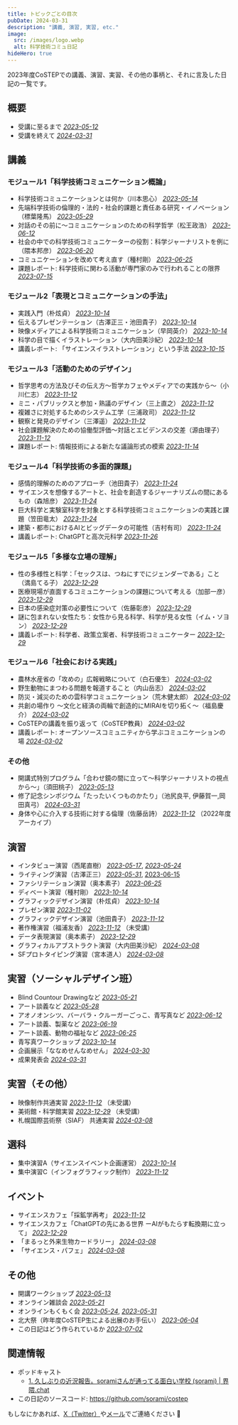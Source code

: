 ```yaml
---
title: トピックごとの目次
pubDate: 2024-03-31
description: "講義, 演習, 実習, etc."
image:
  src: /images/logo.webp
  alt: 科学技術コミュ日記
hideHero: true
---
```


2023年度CoSTEPでの講義、演習、実習、その他の事柄と、それに言及した日記の一覧です。

## 概要

- 受講に至るまで _[2023-05-12](/2023-05-12/)_
- 受講を終えて _[2024-03-31](/2024-03-31/)_

## 講義

### モジュール1「科学技術コミュニケーション概論」

- 科学技術コミュニケーションとは何か（川本思心） _[2023-05-14](/2023-05-14/)_
- 先端科学技術の倫理的・法的・社会的課題と責任ある研究・イノベーション（標葉隆馬） _[2023-05-29](/2023-05-29/)_
- 対話のその前に〜コミュニケーションのための科学哲学（松王政浩） _[2023-06-12](/2023-06-12/)_
- 社会の中での科学技術コミュニケーターの役割：科学ジャーナリストを例に（隈本邦彦） _[2023-06-20](/2023-06-20/)_
- コミュニケーションを改めて考え直す（種村剛） _[2023-06-25](/2023-06-25/)_
- 課題レポート: 科学技術に関わる活動が専門家のみで行われることの限界 _[2023-07-15](/2023-07-15/)_

### モジュール2「表現とコミュニケーションの手法」

- 実践入門（朴炫貞） _[2023-10-14](/2023-10-14/)_
- 伝えるプレゼンテーション（古澤正三・池田貴子） _[2023-10-14](/2023-10-14/)_
- 映像メディアによる科学技術コミュニケーション（早岡英介） _[2023-10-14](/2023-10-14/)_
- 科学の目で描くイラストレーション（大内田美沙紀） _[2023-10-14](/2023-10-14/)_
- 講義レポート: 「サイエンスイラストレーション」という手法 _[2023-10-15](/2023-10-15/)_

### モジュール3「活動のためのデザイン」

- 哲学思考の方法及びその伝え方～哲学カフェやメディアでの実践から～（小川仁志） _[2023-11-12](/2023-11-12/)_
- ミニ・パブリックスと参加・熟議のデザイン（三上直之） _[2023-11-12](/2023-11-12/)_
- 複雑さに対処するためのシステム工学（三浦政司） _[2023-11-12](/2023-11-12/)_
- 観察と発見のデザイン（三澤遥） _[2023-11-12](/2023-11-12/)_
- 社会課題解決のための協働型評価～対話とエビデンスの交差（源由理子） _[2023-11-12](/2023-11-12/)_
- 課題レポート: 情報技術による新たな議論形式の模索 _[2023-11-14](/2023-11-14/)_

### モジュール4「科学技術の多面的課題」

- 感情的理解のためのアプローチ（池田貴子） _[2023-11-24](/2023-11-24/)_
- サイエンスを想像するアートと、社会を創造するジャーナリズムの間にあるもの（森旭彦） _[2023-11-24](/2023-11-24/)_
- 巨大科学と実験室科学を対象とする科学技術コミュニケーションの実践と課題（笠田竜太） _[2023-11-24](/2023-11-24/)_
- 建築・都市におけるAIとビッグデータの可能性（吉村有司） _[2023-11-24](/2023-11-24/)_
- 講義レポート: ChatGPTと高次元科学 _[2023-11-26](/2023-11-26/)_

### モジュール5「多様な立場の理解」

- 性の多様性と科学：「セックスは、つねにすでにジェンダーである」こと（満島てる子） _[2023-12-29](/2023-12-29/)_
- 医療現場が直面するコミュニケーションの課題について考える（加部一彦） _[2023-12-29](/2023-12-29/)_
- 日本の感染症対策の必要性について（佐藤彰彦） _[2023-12-29](/2023-12-29/)_
- 謎に包まれない女性たち：女性から見る科学、科学が見る女性（イム・ソヨン） _[2023-12-29](/2023-12-29/)_
- 講義レポート: 科学者、政策立案者、科学技術コミュニケーター _[2023-12-29](/2023-12-29/)_

### モジュール6「社会における実践」

- 農林水産省の「攻めの」広報戦略について（白石優生） _[2024-03-02](/2024-03-02/)_
- 野生動物にまつわる問題を報道すること（内山岳志） _[2024-03-02](/2024-03-02/)_
- 防災・減災のための雲科学コミュニケーション（荒木健太郎） _[2024-03-02](/2024-03-02/)_
- 共創の場作り 〜文化と経済の両輪で創造的にMIRAIを切り拓く〜（福島慶介） _[2024-03-02](/2024-03-02/)_
- CoSTEPの講義を振り返って（CoSTEP教員） _[2024-03-02](/2024-03-02/)_
- 講義レポート: オープンソースコミュニティから学ぶコミュニケーションの場 _[2024-03-02](/2024-03-02/)_

### その他

- 開講式特別プログラム「合わせ鏡の間に立って〜科学ジャーナリストの視点から〜」（須田桃子） _[2023-05-13](/2023-05-13/)_
- 修了記念シンポジウム「たったいくつものかたり」（池尻良平, 伊藤賀一,岡田真弓） _[2024-03-31](/2024-03-31/)_
- 身体や心に介入する技術に対する倫理（佐藤岳詩） _[2023-11-12](/2023-11-12/)_ （2022年度アーカイブ）

## 演習

- インタビュー演習（西尾直樹） _[2023-05-17](/2023-05-17/)_, _[2023-05-24](/2023-05-24/)_
- ライティング演習（古澤正三） _[2023-05-31](/2023-05-31/)_, [2023-06-15](/2023-06-15/)
- ファシリテーション演習（奥本素子） _[2023-06-25](/2023-06-25/)_
- ディベート演習（種村剛） _[2023-10-14](/2023-10-14/)_
- グラフィックデザイン演習（朴炫貞） _[2023-10-14](/2023-10-14/)_
- プレゼン演習 _[2023-11-02](/2023-11-02/)_
- グラフィックデザイン演習（池田貴子） _[2023-11-12](/2023-11-12/)_
- 著作権演習（福浦友香） _[2023-11-12](/2023-11-12/)_ （未受講）
- データ表現演習（奥本素子） _[2023-12-29](/2023-12-29/)_
- グラフィカルアブストラクト演習（大内田美沙紀） _[2024-03-08](/2024-03-08/)_
- SFプロトタイピング演習（宮本道人） _[2024-03-08](/2024-03-08/)_

## 実習（ソーシャルデザイン班）

- Blind Countour Drawingなど _[2023-05-21](/2023-05-21/)_
- アート談義など _[2023-05-28](/2023-05-28/)_
- アオノオンシツ、バーバラ・クルーガーごっこ、青写真など _[2023-06-12](/2023-06-12/)_
- アート談義、製薬など _[2023-06-19](/2023-06-19/)_
- アート談義、動物の福祉など _[2023-06-25](/2023-06-25/)_
- 青写真ワークショップ _[2023-10-14](/2023-10-14/)_
- 企画展示「ななめせんなめせん」 _[2024-03-30](/2024-03-30/)_
- 成果発表会 _[2024-03-31](/2024-03-31/)_

## 実習（その他）

- 映像制作共通実習 _[2023-11-12](/2023-11-12/)_ （未受講）
- 美術館・科学館実習 _[2023-12-29](/2023-12-29/)_ （未受講）
- 札幌国際芸術祭（SIAF） 共通実習 _[2024-03-08](/2024-03-08/)_

## 選科

- 集中演習A（サイエンスイベント企画運営） _[2023-10-14](/2023-10-14/)_
- 集中演習C（インフォグラフィック制作） _[2023-11-12](/2023-11-12/)_

## イベント

- サイエンスカフェ「採鉱学再考」 _[2023-11-12](/2023-11-12/)_
- サイエンスカフェ「ChatGPTの先にある世界 ーAIがもたらす転換期に立って」 _[2023-12-29](/2023-12-29/)_
- 「まるっと外来生物カードラリー」 _[2024-03-08](/2024-03-08/)_
- 「サイエンス・パフェ」 _[2024-03-08](/2024-03-08/)_

## その他

- 開講ワークショップ _[2023-05-13](/2023-05-13/)_
- オンライン雑談会 _[2023-05-21](/2023-05-21/)_
- オンラインもくもく会 _[2023-05-24](/2023-05-24/)_, _[2023-05-31](/2023-05-31/)_
- 北大祭（昨年度CoSTEP生による出展のお手伝い） _[2023-06-04](/2023-06-04/)_
- この日記はどう作られているか _[2023-07-02](/2023-07-02/)_

## 関連情報

- ポッドキャスト
  - [1. 久しぶりの近況報告。soramiさんが通ってる面白い学校 (sorami) | 界隈.chat](https://kaiwai.chat/episode/1)
- この日記のソースコード: https://github.com/sorami/costep

もしなにかあれば、[X（Twitter）](https://twitter.com/sorami)や[メール](mailto:hi@sorami.dev)でご連絡ください 🤝
